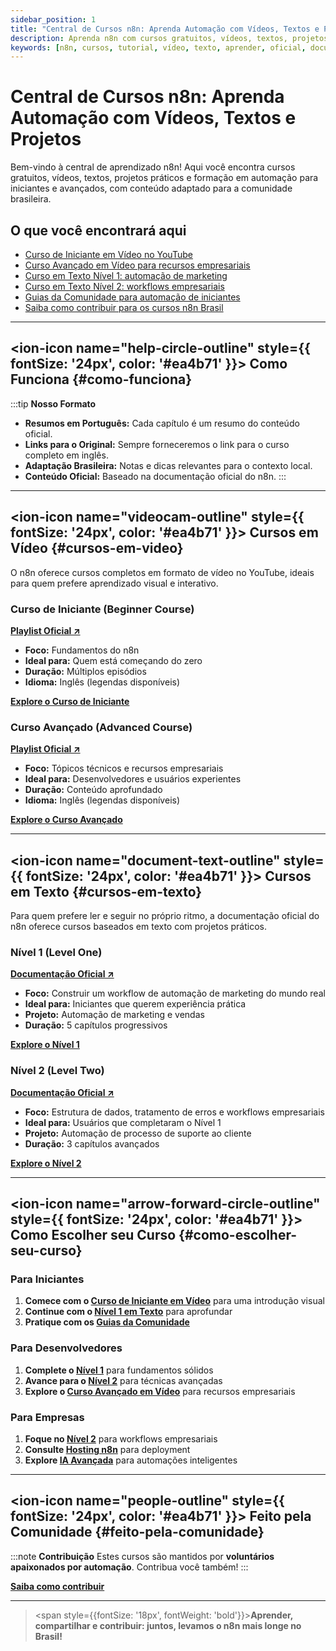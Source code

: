 ```yaml
---
sidebar_position: 1
title: "Central de Cursos n8n: Aprenda Automação com Vídeos, Textos e Projetos"
description: Aprenda n8n com cursos gratuitos, vídeos, textos, projetos práticos e formação em automação para iniciantes e avançados no Brasil.
keywords: [n8n, cursos, tutorial, vídeo, texto, aprender, oficial, documentação, cursos n8n Brasil, formação em automação, cursos gratuitos n8n, treinamento n8n]
---
```


# Central de Cursos n8n: Aprenda Automação com Vídeos, Textos e Projetos

Bem-vindo à central de aprendizado n8n! Aqui você encontra cursos gratuitos, vídeos, textos, projetos práticos e formação em automação para iniciantes e avançados, com conteúdo adaptado para a comunidade brasileira.

## O que você encontrará aqui

- [Curso de Iniciante em Vídeo no YouTube](cursos-em-video/curso-iniciante)
- [Curso Avançado em Vídeo para recursos empresariais](cursos-em-video/curso-avancado)
- [Curso em Texto Nível 1: automação de marketing](cursos-em-texto/nivel-um/capitulo-1)
- [Curso em Texto Nível 2: workflows empresariais](cursos-em-texto/nivel-dois/capitulo-1)
- [Guias da Comunidade para automação de iniciantes](../comunidade/automacao-iniciantes/index.mdx)
- [Saiba como contribuir para os cursos n8n Brasil](../contribuir/esta-documentacao)

---

## <ion-icon name="help-circle-outline" style={{ fontSize: '24px', color: '#ea4b71' }}></ion-icon> Como Funciona {#como-funciona}

:::tip  **Nosso Formato**
- **Resumos em Português:** Cada capítulo é um resumo do conteúdo oficial.
- **Links para o Original:** Sempre forneceremos o link para o curso completo em inglês.
- **Adaptação Brasileira:** Notas e dicas relevantes para o contexto local.
- **Conteúdo Oficial:** Baseado na documentação oficial do n8n.
:::

---

## <ion-icon name="videocam-outline" style={{ fontSize: '24px', color: '#ea4b71' }}></ion-icon> Cursos em Vídeo {#cursos-em-video}

O n8n oferece cursos completos em formato de vídeo no YouTube, ideais para quem prefere aprendizado visual e interativo.

### Curso de Iniciante (Beginner Course)

**[Playlist Oficial ↗](https://www.youtube.com/watch?v=I_7_b0I1I3Y&list=PL8p-62yr-wG4s4s_lq4a4M0S-s_k4iS3q)**

- **Foco:** Fundamentos do n8n
- **Ideal para:** Quem está começando do zero
- **Duração:** Múltiplos episódios
- **Idioma:** Inglês (legendas disponíveis)

**[Explore o Curso de Iniciante](cursos-em-video/curso-iniciante)**

### Curso Avançado (Advanced Course)

**[Playlist Oficial ↗](https://www.youtube.com/watch?v=g1GkX1BH89E&list=PL8p-62yr-wG4a2c5a_z9sDq_aV2T-tOkb)**

- **Foco:** Tópicos técnicos e recursos empresariais
- **Ideal para:** Desenvolvedores e usuários experientes
- **Duração:** Conteúdo aprofundado
- **Idioma:** Inglês (legendas disponíveis)

**[Explore o Curso Avançado](cursos-em-video/curso-avancado)**

---

## <ion-icon name="document-text-outline" style={{ fontSize: '24px', color: '#ea4b71' }}></ion-icon> Cursos em Texto {#cursos-em-texto}

Para quem prefere ler e seguir no próprio ritmo, a documentação oficial do n8n oferece cursos baseados em texto com projetos práticos.

### Nível 1 (Level One)

**[Documentação Oficial ↗](https://docs.n8n.io/courses/level-one/)**

- **Foco:** Construir um workflow de automação de marketing do mundo real
- **Ideal para:** Iniciantes que querem experiência prática
- **Projeto:** Automação de marketing e vendas
- **Duração:** 5 capítulos progressivos

**[Explore o Nível 1](cursos-em-texto/nivel-um/capitulo-1)**

### Nível 2 (Level Two)

**[Documentação Oficial ↗](https://docs.n8n.io/courses/level-two/)**

- **Foco:** Estrutura de dados, tratamento de erros e workflows empresariais
- **Ideal para:** Usuários que completaram o Nível 1
- **Projeto:** Automação de processo de suporte ao cliente
- **Duração:** 3 capítulos avançados

**[Explore o Nível 2](cursos-em-texto/nivel-dois/capitulo-1)**

---

## <ion-icon name="arrow-forward-circle-outline" style={{ fontSize: '24px', color: '#ea4b71' }}></ion-icon> Como Escolher seu Curso {#como-escolher-seu-curso}

### Para Iniciantes
1. **Comece com o [Curso de Iniciante em Vídeo](cursos-em-video/curso-iniciante)** para uma introdução visual
2. **Continue com o [Nível 1 em Texto](cursos-em-texto/nivel-um/capitulo-1)** para aprofundar
3. **Pratique com os [Guias da Comunidade](../comunidade/automacao-iniciantes/index.mdx)**

### Para Desenvolvedores
1. **Complete o [Nível 1](cursos-em-texto/nivel-um/capitulo-1)** para fundamentos sólidos
2. **Avance para o [Nível 2](cursos-em-texto/nivel-dois/capitulo-1)** para técnicas avançadas
3. **Explore o [Curso Avançado em Vídeo](cursos-em-video/curso-avancado)** para recursos empresariais

### Para Empresas
1. **Foque no [Nível 2](cursos-em-texto/nivel-dois/capitulo-1)** para workflows empresariais
2. **Consulte [Hosting n8n](../hosting-n8n/index.mdx)** para deployment
3. **Explore [IA Avançada](../advanced-ai/index.mdx)** para automações inteligentes

---

## <ion-icon name="people-outline" style={{ fontSize: '24px', color: '#ea4b71' }}></ion-icon> Feito pela Comunidade {#feito-pela-comunidade}

:::note  **Contribuição**
Estes cursos são mantidos por **voluntários apaixonados por automação**. Contribua você também!
:::

**[Saiba como contribuir](../contribuir/esta-documentacao)**

---

> <span style={{fontSize: '18px', fontWeight: 'bold'}}>**Aprender, compartilhar e contribuir: juntos, levamos o n8n mais longe no Brasil!**</span>
